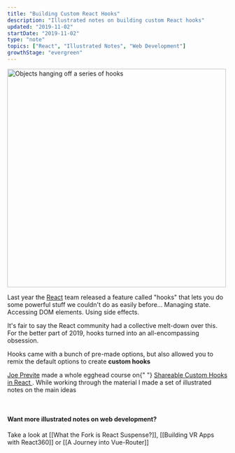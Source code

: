 ```yaml
---
title: "Building Custom React Hooks"
description: "Illustrated notes on building custom React hooks"
updated: "2019-11-02"
startDate: "2019-11-02"
type: "note"
topics: ["React", "Illustrated Notes", "Web Development"]
growthStage: "evergreen"
---
```


<img
    width="500px"
    src="https://res.cloudinary.com/dg3gyk0gu/image/upload/c_scale,w_500/v1591783100/maggieappleton.com/egghead-course-notes/custom-react-hooks/thumb_2x.png"
    alt="Objects hanging off a series of hooks"
/>

<IntroParagraph>

Last year the [React](https://reactjs.org/docs/hooks-intro.html) team released a feature called "hooks" that lets you do some powerful stuff we couldn't do as easily before... Managing state. Accessing DOM elements. Using side effects.

</IntroParagraph>

It's fair to say the React community had a collective melt-down over this. For the better part of 2019, hooks turned into an all-encompassing obsession.

Hooks came with a bunch of pre-made options, but also allowed you to remix the default options to create **custom hooks**

<a noTip href="https://egghead.io/courses/shareable-custom-hooks-in-react">
    <ImageFrame
        width="800px"
        alt="Shareable Custom Hooks in React"
        src="https://og-image-egghead-course.now.sh/shareable-custom-hooks-in-react"
    />
</a>

<p>
    <a href="https://twitter.com/jsjoeio/">Joe Previte</a> made a whole egghead
    course on{" "}
    <a href="https://egghead.io/courses/shareable-custom-hooks-in-react/">
        Shareable Custom Hooks in React
    </a>
    . While working through the material I made a set of illustrated notes on the
    main ideas
</p>

<br />

<BasicImage
    width="1000px"
    src="https://res.cloudinary.com/dg3gyk0gu/image/upload/c_scale,w_950/v1578937254/maggieappleton.com/egghead-course-notes/custom-react-hooks/customhooks-1.png"
    alt="Making shareable custom react hooks"
/>

<BasicImage
    width="1000px"
    src="https://res.cloudinary.com/dg3gyk0gu/image/upload/c_scale,w_950/v1578937254/maggieappleton.com/egghead-course-notes/custom-react-hooks/customhooks-2.png"
    alt="Making shareable custom react hooks"
/>

<BasicImage
    width="1000px"
    src="https://res.cloudinary.com/dg3gyk0gu/image/upload/c_scale,w_950/v1578937257/maggieappleton.com/egghead-course-notes/custom-react-hooks/customhooks-3.png"
    alt="Making shareable custom react hooks"
/>

<BasicImage
    width="1000px"
    src="https://res.cloudinary.com/dg3gyk0gu/image/upload/c_scale,w_950/v1578937255/maggieappleton.com/egghead-course-notes/custom-react-hooks/customhooks-4.png"
    alt="Making shareable custom react hooks"
/>

<BasicImage
    width="1000px"
    src="https://res.cloudinary.com/dg3gyk0gu/image/upload/c_scale,w_950/v1578937255/maggieappleton.com/egghead-course-notes/custom-react-hooks/customhooks-5.png"
    alt="Making shareable custom react hooks"
/>

#### Want more illustrated notes on web development?

Take a look at [[What the Fork is React Suspense?]], [[Building VR Apps with React360]] or [[A Journey into Vue-Router]]
